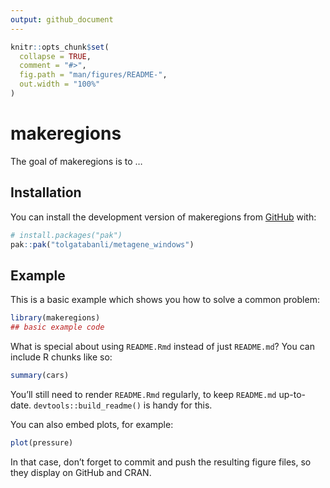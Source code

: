 ```yaml
---
output: github_document
---
```


<!-- README.md is generated from README.Rmd. Please edit that file -->

```r
knitr::opts_chunk$set(
  collapse = TRUE,
  comment = "#>",
  fig.path = "man/figures/README-",
  out.width = "100%"
)
```

# makeregions

<!-- badges: start -->
<!-- badges: end -->

The goal of makeregions is to ...

## Installation

You can install the development version of makeregions from [GitHub](https://github.com/) with:

``` r
# install.packages("pak")
pak::pak("tolgatabanli/metagene_windows")
```

## Example

This is a basic example which shows you how to solve a common problem:

```r
library(makeregions)
## basic example code
```

What is special about using `README.Rmd` instead of just `README.md`? You can include R chunks like so:

```r
summary(cars)
```

You'll still need to render `README.Rmd` regularly, to keep `README.md` up-to-date. `devtools::build_readme()` is handy for this.

You can also embed plots, for example:

```r
plot(pressure)
```

In that case, don't forget to commit and push the resulting figure files, so they display on GitHub and CRAN.
